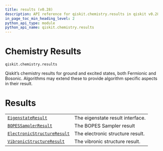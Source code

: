 ```yaml
---
title: results (v0.28)
description: API reference for qiskit.chemistry.results in qiskit v0.28
in_page_toc_min_heading_level: 2
python_api_type: module
python_api_name: qiskit.chemistry.results
---
```


<span id="module-qiskit.chemistry.results" />

<span id="qiskit-chemistry-results" />

<span id="chemistry-results-qiskit-chemistry-results" />

# Chemistry Results

`qiskit.chemistry.results`

Qiskit’s chemistry results for ground and excited states, both Fermionic and Bosonic. Algorithms may extend these to provide algorithm specific aspects in their result.

# Results

|                                                                                                                                        |                                  |
| -------------------------------------------------------------------------------------------------------------------------------------- | -------------------------------- |
| [`EigenstateResult`](qiskit.chemistry.results.EigenstateResult "qiskit.chemistry.results.EigenstateResult")                            | The eigenstate result interface. |
| [`BOPESSamplerResult`](qiskit.chemistry.results.BOPESSamplerResult "qiskit.chemistry.results.BOPESSamplerResult")                      | The BOPES Sampler result         |
| [`ElectronicStructureResult`](qiskit.chemistry.results.ElectronicStructureResult "qiskit.chemistry.results.ElectronicStructureResult") | The electronic structure result. |
| [`VibronicStructureResult`](qiskit.chemistry.results.VibronicStructureResult "qiskit.chemistry.results.VibronicStructureResult")       | The vibronic structure result.   |

